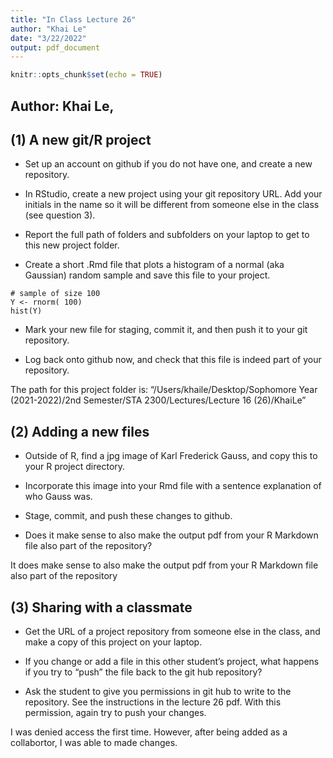 ```yaml
---
title: "In Class Lecture 26"
author: "Khai Le"
date: "3/22/2022"
output: pdf_document
---
```


```r
knitr::opts_chunk$set(echo = TRUE)
```

## Author: Khai Le, \today
## (1) A new git/R project

* Set up an account on github if you do not have one, and create a new repository. 

* In RStudio, create a new project using your git repository URL.
Add your initials in the name so it will be different from someone else in the class (see question 3).

* Report the full path of folders and subfolders on your laptop to get to this new project folder.

* Create a short .Rmd  file that plots a histogram of a normal (aka Gaussian) random sample and save this file to your project.

```
# sample of size 100
Y <- rnorm( 100)
hist(Y)
```

* Mark your new file for staging, commit it, and then push it to your git repository.

* Log back onto github now, and check that this file is indeed part of your repository. 

The path for this project folder is: "/Users/khaile/Desktop/Sophomore Year (2021-2022)/2nd Semester/STA 2300/Lectures/Lecture 16 (26)/KhaiLe"


\newpage
## (2) Adding a new files
* Outside of R, find  a jpg image of Karl Frederick Gauss, and copy this to your R project directory. 

* Incorporate this image into your Rmd file with a sentence explanation of who Gauss was. 

* Stage, commit, and push these changes to github.

* Does it make sense to also make the output pdf from your R Markdown file also part of the repository?

It does make sense to also make the output pdf from your R Markdown file also part of the repository

\newpage
## (3)  Sharing with a classmate

* Get the URL of a project repository from someone else in the class, and make a copy of this project on your laptop.

* If you change or add a file in this other student's project, what happens if you try to "push" the file back to the git hub repository?

* Ask the student to give you permissions in git hub to write to the repository. See the instructions in the lecture 26 pdf. With this permission, again try to push your changes.

I was denied access the first time. However, after being added as a collabortor, I was able to made changes.
